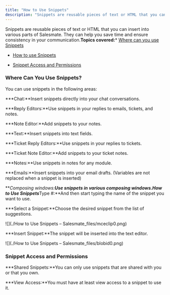 ```yaml
---
title: "How to Use Snippets"
description: "Snippets are reusable pieces of text or HTML that you can insert into various parts of Salesmate. They can help you save time and ensure consistency i..."
---
```


Snippets are reusable pieces of text or HTML that you can insert into various parts of Salesmate. They can help you save time and ensure consistency in your communication.**Topics covered:***   [Where can you use Snippets](https://support.salesmate.io/hc/en-us/articles/40451960520217-How-to-Use-Snippets#h_01JDQ0JBJ95YXJ5SK7AVWSXWXD)

*   [How to use Snippets](https://support.salesmate.io/hc/en-us/articles/40451960520217-How-to-Use-Snippets#h_01JDQ0JBJ95YXJ5SK7AVWSXWXD)

*   [Snippet Access and Permissions](https://support.salesmate.io/hc/en-us/articles/40451960520217-How-to-Use-Snippets#01JDSA3YKWG9Y5AJZ06XD2ZVHV)


### Where Can You Use Snippets?

You can use snippets in the following areas:


***Chat:**Insert snippets directly into your chat conversations.

***Reply Editors:**Use snippets in your replies to emails, tickets, and notes.

***Note Editor:**Add snippets to your notes.

***Text:**Insert snippets into text fields.

***Ticket Reply Editors:**Use snippets in your replies to tickets.

***Ticket Note Editor:**Add snippets to your ticket notes.

***Notes:**Use snippets in notes for any module.

***Emails:**Insert snippets into your email drafts. (Variables are not replaced when a snippet is inserted)

***Composing windows:**Use snippets in various composing windows.**How to Use Snippets*****Type #:**And then start typing the name of the snippet you want to use.

***Select a Snippet:**Choose the desired snippet from the list of suggestions.

![](./How to Use Snippets – Salesmate_files/mceclip0.png)


***Insert Snippet:**The snippet will be inserted into the text editor.

![](./How to Use Snippets – Salesmate_files/blobid0.png)


### Snippet Access and Permissions


***Shared Snippets:**You can only use snippets that are shared with you or that you own.

***View Access:**You must have at least view access to a snippet to use it.
